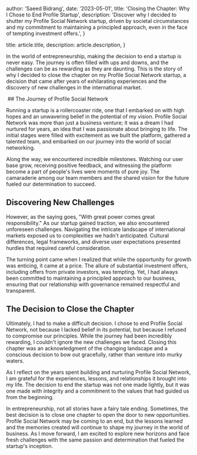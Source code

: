 
  author: 'Saeed Bidrang',
  date: '2023-05-01',
  title: 'Closing the Chapter: Why I Chose to End Profile Startup',
  description:
    'Discover why I decided to shutter my Profile Social Network startup, driven by societal circumstances and my commitment to maintaining a principled approach, even in the face of tempting investment offers.',
}

  title: article.title,
  description: article.description,
}


In the world of entrepreneurship, making the decision to end a startup is never easy. The journey is often filled with ups and downs, and the challenges can be as rewarding as they are daunting. This is the story of why I decided to close the chapter on my Profile Social Network startup, a decision that came after years of exhilarating experiences and the discovery of new challenges in the international market.

<Image src={profileEnded} alt="" />
## The Journey of Profile Social Network

Running a startup is a rollercoaster ride, one that I embarked on with high hopes and an unwavering belief in the potential of my vision. Profile Social Network was more than just a business venture; it was a dream I had nurtured for years, an idea that I was passionate about bringing to life. The initial stages were filled with excitement as we built the platform, gathered a talented team, and embarked on our journey into the world of social networking.

Along the way, we encountered incredible milestones. Watching our user base grow, receiving positive feedback, and witnessing the platform become a part of people's lives were moments of pure joy. The camaraderie among our team members and the shared vision for the future fueled our determination to succeed.

## Discovering New Challenges

However, as the saying goes, "With great power comes great responsibility." As our startup gained traction, we also encountered unforeseen challenges. Navigating the intricate landscape of international markets exposed us to complexities we hadn't anticipated. Cultural differences, legal frameworks, and diverse user expectations presented hurdles that required careful consideration.

The turning point came when I realized that while the opportunity for growth was enticing, it came at a price. The allure of substantial investment offers, including offers from private investors, was tempting. Yet, I had always been committed to maintaining a principled approach to our business, ensuring that our relationship with governance remained respectful and transparent.

## The Decision to Close the Chapter

Ultimately, I had to make a difficult decision. I chose to end Profile Social Network, not because I lacked belief in its potential, but because I refused to compromise our principles. While the journey had been incredibly rewarding, I couldn't ignore the new challenges we faced. Closing this chapter was an acknowledgment of the changing landscape and a conscious decision to bow out gracefully, rather than venture into murky waters.

As I reflect on the years spent building and nurturing Profile Social Network, I am grateful for the experiences, lessons, and relationships it brought into my life. The decision to end the startup was not one made lightly, but it was one made with integrity and a commitment to the values that had guided us from the beginning.

In entrepreneurship, not all stories have a fairy tale ending. Sometimes, the best decision is to close one chapter to open the door to new opportunities. Profile Social Network may be coming to an end, but the lessons learned and the memories created will continue to shape my journey in the world of business. As I move forward, I am excited to explore new horizons and face fresh challenges with the same passion and determination that fueled the startup's inception.
